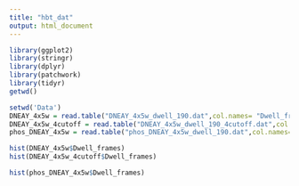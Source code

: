 ```yaml
---
title: "hbt_dat"
output: html_document
---
```


```r
library(ggplot2)
library(stringr)
library(dplyr)
library(patchwork)
library(tidyr)
getwd()
```

```r
setwd('Data')
DNEAY_4x5w = read.table("DNEAY_4x5w_dwell_190.dat",col.names= "Dwell_frames") %>% filter(Dwell_frames>5 & Dwell_frames <300)
DNEAY_4x5w_4cutoff = read.table("DNEAY_4x5w_dwell_190_4cutoff.dat",col.names= "Dwell_frames")%>% filter(Dwell_frames>5 & Dwell_frames <300)
phos_DNEAY_4x5w = read.table("phos_DNEAY_4x5w_dwell_190.dat",col.names= "Dwell_frames")%>% filter(Dwell_frames>5 & Dwell_frames <300)

```

```r
hist(DNEAY_4x5w$Dwell_frames)
hist(DNEAY_4x5w_4cutoff$Dwell_frames)
```

```r
hist(phos_DNEAY_4x5w$Dwell_frames)
```